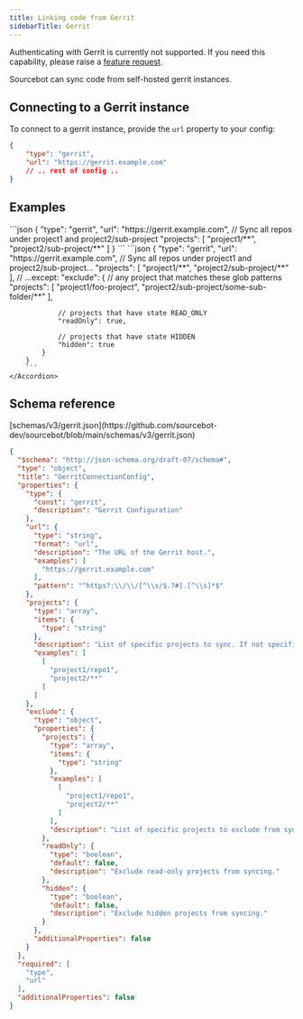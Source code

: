 ```yaml
---
title: Linking code from Gerrit
sidebarTitle: Gerrit
---
```


<Note>Authenticating with Gerrit is currently not supported. If you need this capability, please raise a [feature request](https://github.com/sourcebot-dev/sourcebot/discussions/categories/ideas).</Note>

Sourcebot can sync code from self-hosted gerrit instances.

## Connecting to a Gerrit instance

To connect to a gerrit instance, provide the `url` property to your config:

```json
{
    "type": "gerrit",
    "url": "https://gerrit.example.com"
    // .. rest of config ..
}
```

## Examples

<AccordionGroup>
    <Accordion title="Sync projects by glob pattern">
        ```json
        {
            "type": "gerrit",
            "url": "https://gerrit.example.com",
            // Sync all repos under project1 and project2/sub-project
            "projects": [
                "project1/**",
                "project2/sub-project/**"
            ]
        }
        ```
    </Accordion>
    <Accordion title="Exclude repos from syncing">
        ```json
        {
            "type": "gerrit",
            "url": "https://gerrit.example.com",
            // Sync all repos under project1 and project2/sub-project...
            "projects": [
                "project1/**",
                "project2/sub-project/**"
            ],
            // ...except:
            "exclude": {
                // any project that matches these glob patterns
                "projects": [
                    "project1/foo-project",
                    "project2/sub-project/some-sub-folder/**"
                ],

                // projects that have state READ_ONLY
                "readOnly": true,

                // projects that have state HIDDEN
                "hidden": true
            }
        }
        ```
    </Accordion>
</AccordionGroup>

## Schema reference

<Accordion title="Reference">
[schemas/v3/gerrit.json](https://github.com/sourcebot-dev/sourcebot/blob/main/schemas/v3/gerrit.json)

```json
{
  "$schema": "http://json-schema.org/draft-07/schema#",
  "type": "object",
  "title": "GerritConnectionConfig",
  "properties": {
    "type": {
      "const": "gerrit",
      "description": "Gerrit Configuration"
    },
    "url": {
      "type": "string",
      "format": "url",
      "description": "The URL of the Gerrit host.",
      "examples": [
        "https://gerrit.example.com"
      ],
      "pattern": "^https?:\\/\\/[^\\s/$.?#].[^\\s]*$"
    },
    "projects": {
      "type": "array",
      "items": {
        "type": "string"
      },
      "description": "List of specific projects to sync. If not specified, all projects will be synced. Glob patterns are supported",
      "examples": [
        [
          "project1/repo1",
          "project2/**"
        ]
      ]
    },
    "exclude": {
      "type": "object",
      "properties": {
        "projects": {
          "type": "array",
          "items": {
            "type": "string"
          },
          "examples": [
            [
              "project1/repo1",
              "project2/**"
            ]
          ],
          "description": "List of specific projects to exclude from syncing."
        },
        "readOnly": {
          "type": "boolean",
          "default": false,
          "description": "Exclude read-only projects from syncing."
        },
        "hidden": {
          "type": "boolean",
          "default": false,
          "description": "Exclude hidden projects from syncing."
        }
      },
      "additionalProperties": false
    }
  },
  "required": [
    "type",
    "url"
  ],
  "additionalProperties": false
}
```
</Accordion>